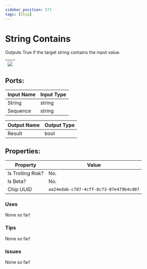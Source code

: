 ```yaml
---
sidebar_position: 573
tags: [Chip]
---
```


# String Contains


Outputs True if the target string contains the input value.

| ![](https://images-ext-2.discordapp.net/external/MPmIaQzlEPmgGWlgi-WxBBXt0Bjv_zWPkg1y1f_sy3s/https/www.recroomcircuits.com/image/circuit/absolute-value?width=206&height=108) |
|-----|

## Ports:

| Input Name | Input Type |
|-----------|-----------|
| String | string |
| Sequence | string |

| Output Name | Output Type |
|-----------|-----------|
| Result | bool |

## Properties:

| Property  | Value |
|-------------------|-----------|
| Is Trolling Risk? | No. |
| Is Beta? | No. |
| Chip UUID | `aa24edab-c707-4cff-8c73-07e479b4cd07` |

### Uses

None so far!

### Tips

None so far!

### Issues

None so far!